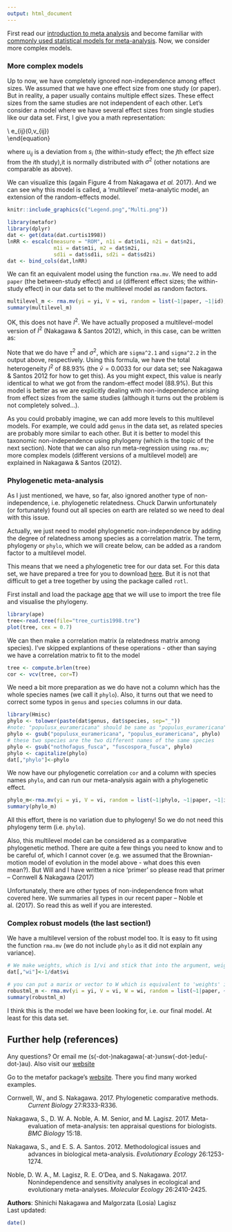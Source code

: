 ---
output: html_document
---

First read our [introduction to meta analysis](http://environmentalcomputing.net/meta-analysis-1) and become familiar with [commonly used statistical models for meta-analysis](http://environmentalcomputing.net/meta-analysis-2). Now, we consider more complex models.

### More complex models

Up to now, we have completely ignored non-independence among effect sizes. We assumed that we have one effect size from one study (or paper). But in reality, a paper usually contains multiple effect sizes. These effect sizes from the same studies are not independent of each other. Let's consider a model where we have several effect sizes from single studies like our data set. First, I give you a math representation:

\begin{equation}
y_{ij}=b_0+s_i+u_{ij}+e_{ij}
\\
s_i\sim \mathcal{N}(0,\tau^2)\
\\
u_{ij}\sim \mathcal{N}(0,\sigma^2)\
\\
e_{ij}\sim \mathcal{N}(0,v_{ij})\
\end{equation}

where $u_{ij}$ is a deviation from $s_i$ (the within-study effect; the $j$th effect size from the $i$th study),it is normally distributed with $\sigma^2$ (other notations are comparable as above).

We can visualize this (again Figure 4 from Nakagawa *et al.* 2017). And we can see why this model is called, a 'multilevel' meta-analytic model, an extension of the random-effects model. 

```{r fig2, echo = FALSE }
knitr::include_graphics(c("Legend.png","Multi.png"))
```

```{r re-library, echo = FALSE, message = FALSE, warning=FALSE}
library(metafor)
library(dplyr)
dat <- get(data(dat.curtis1998))
lnRR <- escalc(measure = "ROM", n1i = dat$n1i, n2i = dat$n2i,
               m1i = dat$m1i, m2 = dat$m2i,
               sd1i = dat$sd1i, sd2i = dat$sd2i)
dat <- bind_cols(dat,lnRR)
```

We can fit an equivalent model using the function `rma.mv`. We need to add `paper` (the between-study effect) and `id` (different effect sizes; the within-study effect) in our data set to the multilevel model as random factors.

```{r multilevel, tidy=TRUE, cache=TRUE}
multilevel_m <- rma.mv(yi = yi, V = vi, random = list(~1|paper, ~1|id), method = "REML", data = dat)
summary(multilevel_m)
```

OK, this does not have $I^2$. We have actually proposed a multilevel-model version of $I^2$ (Nakagawa & Santos 2012), which, in this case, can be written as:

\begin{equation}
I^2=\frac{\tau^2+\sigma^2}{(\tau^2+\sigma^2+\bar{v})},
\end{equation}

Note that we do have $\tau^2$ and $\sigma^2$, which are `sigma^2.1` and `sigma^2.2` in the output above, respectively. Using this formula, we have the total heterogeneity $I^2$ of 88.93% (the $\bar{v} = 0.0033$ for our data set; see Nakagawa & Santos 2012 for how to get this). As you might expect, this value is nearly identical to what we got from the random-effect model (88.9%). But this model is better as we are explicitly dealing with non-independence arising from effect sizes from the same studies (although it turns out the problem is not completely solved...). 

As you could probably imagine, we can add more levels to this multilevel models. For example, we could add `genus` in the data set, as related species are probably more similar to each other. But it is better to model this taxonomic non-independence using phylogeny (which is the topic of the next section). Note that we can also run meta-regression using `rma.mv`; more complex models (different versions of a multilevel model) are explained in Nakagawa & Santos (2012).

### Phylogenetic meta-analysis

As I just mentioned, we have, so far, also ignored another type of non-independence, i.e. phylogenetic relatedness. Chuck Darwin unfortunately (or fortunately) found out all species on earth are related so we need to deal with this issue. 

Actually, we just need to model phylogenetic non-independence by adding the degree of relatedness among species as a correlation matrix. The term, phylogeny or `phylo`, which we will create below, can be added as a random factor to a multilevel model.

This means that we need a phylogenetic tree for our data set. For this data set, we have prepared a tree for you to download [here](https://www.dropbox.com/s/d5pzkb9ezgx6798/tree_curtis1998.tre?dl=0). But it is not that difficult to get a tree together by using the package called `rotl`.

First install and load the package [ape](http://ape-package.ird.fr/) that we will use to import the tree file and visualise the phylogeny.

```{r prep1, tidy=TRUE, cache=TRUE, warning=FALSE}
library(ape)
tree<-read.tree(file="tree_curtis1998.tre")
plot(tree, cex = 0.7) 
```

We can then make a correlation matrix (a relatedness matrix among species). I've skipped explantions of these operations - other than saying we have a correlation matrix to fit to the model

```{r prep2, tidy=TRUE, cache=TRUE}
tree <- compute.brlen(tree)
cor <- vcv(tree, cor=T)
```

We need a bit more preparation as we do have not a column which has the whole species names (we call it `phylo`). Also, it turns out that we need to correct some typos in `genus` and `species` columns in our data.

```{r prep3, tidy=TRUE, message = FALSE, warning=FALSE}
library(Hmisc)
phylo <- tolower(paste(dat$genus, dat$species, sep="_"))
#note: "populusx_euramericana" should be same as "populus_euramericana"
phylo <- gsub("populusx_euramericana", "populus_euramericana", phylo)
# these two species are the two different names of the same species
phylo <- gsub("nothofagus_fusca", "fuscospora_fusca", phylo)
phylo <- capitalize(phylo)
dat[,"phylo"]<-phylo
```

We now have our phylogenetic correlation `cor` and a column with species names `phylo`, and can run our meta-analysis again with a phylogenetic effect. 

```{r phylo, tidy=TRUE, cache=TRUE}
phylo_m<-rma.mv(yi = yi, V = vi, random = list(~1|phylo, ~1|paper, ~1|id), R = list(phylo = cor), method = "REML", data = dat)
summary(phylo_m)
```

All this effort, there is no variation due to phylogeny! So we do not need this phylogeny term (i.e. `phylo`). 

Also, this multilevel model can be considered as a comparative phylogenetic method. There are quite a few things you need to know and to be careful of, which I cannot cover (e.g. we assumed that the Brownian-motion model of evolution in the model above - what does this even mean?). But Will and I have written a nice 'primer' so please read that primer -- Cornwell & Nakagawa (2017) 

Unfortunately, there are other types of non-independence from what covered here. We summaries all types in our recent paper -- Noble et al. (2017). So read this as well if you are interested. 

### Complex robust models (the last section!)

We have a multilevel version of the robust model too. It is easy to fit using the function `rma.mv` (we do not include `phylo` as it did not explain any variance).

```{r weight, tidy=TRUE, cache=TRUE, echo=FALSE}
# We make weights, which is 1/vi and stick that into the argument, weights
dat[,"wi"]<-1/dat$vi
```

```{r robustml, tidy=TRUE, cache=TRUE}
# you can put a marix or vector to W which is equivalent to 'weights' in rma
robustml_m <- rma.mv(yi = yi, V = vi, W = wi, random = list(~1|paper, ~1|id), method = "REML", data = dat)
summary(robustml_m)
```

I think this is the model we have been looking for, i.e. our final model. At least for this data set. 

## Further help (references)

Any questions? Or email me (s(-dot-)nakagawa(-at-)unsw(-dot-)edu(-dot-)au). Also visit our [website](http://www.i-deel.org/)

Go to the metafor package's [website](http://www.metafor-project.org/doku.php). There you find many worked examples.

<p style="margin-left:.5in;text-indent:-.5in">Cornwell, W., and S. Nakagawa. 2017. Phylogenetic comparative methods. *Current Biology* 27:R333-R336.</p>

<p style="margin-left:.5in;text-indent:-.5in">Nakagawa, S., D. W. A. Noble, A. M. Senior, and M. Lagisz. 2017. Meta-evaluation of meta-analysis: ten appraisal questions for biologists. *BMC Biology* 15:18.</p>

<p style="margin-left:.5in;text-indent:-.5in">Nakagawa, S., and E. S. A. Santos. 2012. Methodological issues and advances in biological meta-analysis. *Evolutionary Ecology* 26:1253-1274.</p>

<p style="margin-left:.5in;text-indent:-.5in">Noble, D. W. A., M. Lagisz, R. E. O'Dea, and S. Nakagawa. 2017. Nonindependence and sensitivity analyses in ecological and evolutionary meta-analyses. *Molecular Ecology* 26:2410-2425.</p>

**Authors**: Shinichi Nakagawa and Malgorzata (Losia) Lagisz
<br>
Last updated:
```{r,echo=F}
date()
```



